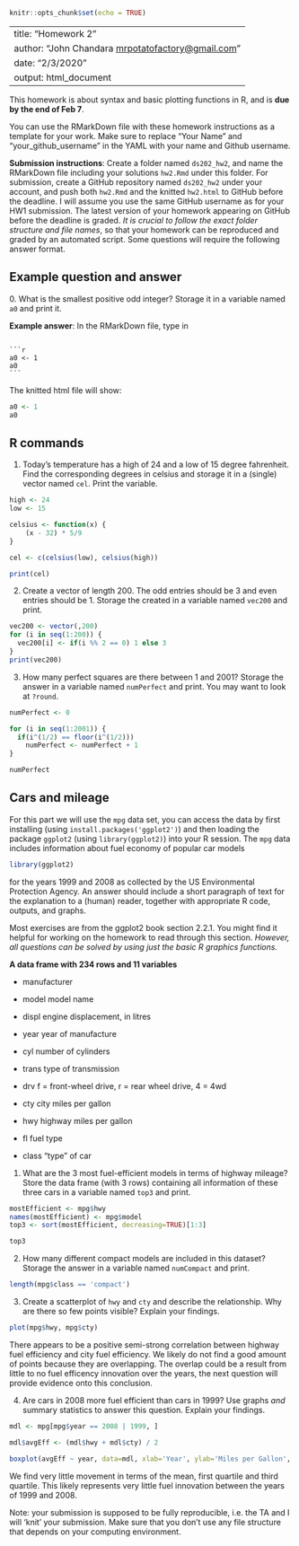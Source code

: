 ```r
knitr::opts_chunk$set(echo = TRUE)
```

---
title: "Homework 2"
author: "John Chandara <mrpotatofactory@gmail.com>"
date: "2/3/2020"
output: html_document
---

This homework is about syntax and basic plotting functions in R, and is **due by the end of Feb 7**. 

You can use the RMarkDown file with these homework instructions as a template for your work. 
Make sure to replace "Your Name" and "your_github_username" in the YAML with your name and Github username.

**Submission instructions**: Create a folder named `ds202_hw2`, and name the RMarkDown file including your solutions `hw2.Rmd` under this folder. For submission, create a GitHub repository named `ds202_hw2` under your account, and push both `hw2.Rmd` and the knitted `hw2.html` to GitHub before the deadline. I will assume you use the same GitHub username as for your HW1 submission. The latest version of your homework appearing on GitHub before the deadline is graded. *It is crucial to follow the exact folder structure and file names*, so that your homework can be reproduced and graded by an automated script. Some questions will require the following answer format.

## Example question and answer
0\. What is the smallest positive odd integer? Storage it in a variable named `a0` and print it.

**Example answer**:
In the RMarkDown file, type in
<pre><code>
```r
a0 <- 1
a0
```
</code></pre>
The knitted html file will show:
```r
a0 <- 1
a0
```

## R commands
1. Today's temperature has a high of 24 and a low of 15 degree fahrenheit.  Find the corresponding degrees in celsius and storage it in a (single) vector named `cel`. Print the variable.

```r
high <- 24
low <- 15

celsius <- function(x) {
    (x - 32) * 5/9
}

cel <- c(celsius(low), celsius(high))

print(cel)
```

2. Create a vector of length 200. The odd entries should be 3 and even entries should be 1. Storage the created in a variable named `vec200` and print.


```r
vec200 <- vector(,200)
for (i in seq(1:200)) {
  vec200[i] <- if(i %% 2 == 0) 1 else 3
}
print(vec200)
```

3. How many perfect squares are there between 1 and 2001? Storage the answer in a variable named `numPerfect` and print. You may want to look at `?round`.

```r
numPerfect <- 0

for (i in seq(1:2001)) {
  if(i^(1/2) == floor(i^(1/2)))
    numPerfect <- numPerfect + 1
}

numPerfect
```

## Cars and mileage
For this part we will use the `mpg` data set, you can access the data by first installing (using `install.packages('ggplot2')`) and then loading the package `ggplot2` (using `library(ggplot2)`) into your R session. The `mpg` data includes information about fuel economy of popular car models

```r
library(ggplot2)
```

for the years 1999 and 2008 as collected by the US Environmental Protection Agency. An answer should include a short paragraph of text for the explanation to a (human) reader, together with appropriate R code, outputs, and graphs.

Most exercises are from the ggplot2 book section 2.2.1. You might find it helpful for working on the homework to read through this section. *However, all questions can be solved by using just the basic R graphics functions.*

**A data frame with 234 rows and 11 variables**

- manufacturer

- model model name

- displ engine displacement, in litres

- year year of manufacture

- cyl number of cylinders

- trans type of transmission

- drv f = front-wheel drive, r = rear wheel drive, 4 = 4wd

- cty city miles per gallon

- hwy highway miles per gallon

- fl fuel type

- class "type" of car

1. What are the 3 most fuel-efficient models in terms of highway mileage? Store the data frame (with 3 rows) containing all information of these three cars in a variable named `top3` and print.

```r
mostEfficient <- mpg$hwy
names(mostEfficient) <- mpg$model
top3 <- sort(mostEfficient, decreasing=TRUE)[1:3]

top3
```

2. How many different compact models are included in this dataset? Storage the answer in a variable named `numCompact` and print.

```r
length(mpg$class == 'compact')
```

3. Create a scatterplot of `hwy` and `cty` and describe the relationship. Why are there so few points visible? Explain your findings.

```r
plot(mpg$hwy, mpg$cty)
```

There appears to be a positive semi-strong correlation between highway fuel efficiency and city fuel efficiency. We likely do not find a good amount of points because they are overlapping. The overlap could be a result from little to no fuel efficency innovation over the years, the next question will provide evidence onto this conclusion.

4. Are cars in 2008 more fuel efficient than cars in 1999? Use graphs *and* summary statistics to answer this question. Explain your findings.

```r
mdl <- mpg[mpg$year == 2008 | 1999, ]

mdl$avgEff <- (mdl$hwy + mdl$cty) / 2

boxplot(avgEff ~ year, data=mdl, xlab='Year', ylab='Miles per Gallon', main='Average Fuel Efficiency')
```

We find very little movement in terms of the mean, first quartile and third quartile. This likely represents very little fuel innovation between the years of 1999 and 2008.

Note: your submission is supposed to be fully reproducible, i.e. the TA and I will 'knit' your submission. Make sure that you don't use any file structure that depends on your computing environment.
